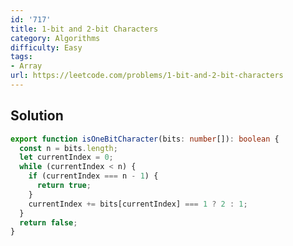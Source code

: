 ```yaml
---
id: '717'
title: 1-bit and 2-bit Characters
category: Algorithms
difficulty: Easy
tags:
- Array
url: https://leetcode.com/problems/1-bit-and-2-bit-characters
---
```


## Solution

```typescript filename="solution.ts" copy
export function isOneBitCharacter(bits: number[]): boolean {
  const n = bits.length;
  let currentIndex = 0;
  while (currentIndex < n) {
    if (currentIndex === n - 1) {
      return true;
    }
    currentIndex += bits[currentIndex] === 1 ? 2 : 1;
  }
  return false;
}
```

